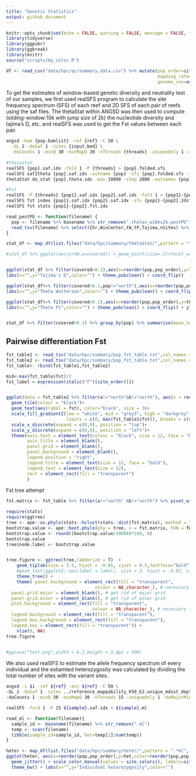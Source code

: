 ```yaml
---
title: "Genetic Statistics"
output: github_document
---
```


```r
knitr::opts_chunk$set(echo = FALSE, warning = FALSE, message = FALSE, fig.retina = 2)
library(tidyverse)
library(ggpubr)
library(ggbreak)
library(knitr)
source("scripts/my_color.R")

df <- read_csv("data/hpc/qc/summary_data.csv") %>% mutate(pop_order=site_order()[pop],
                                                          mapping_rate=as.numeric(sub("%", "", mapping_rate)),
                                                          genome_cov=as.numeric(sub("%", "", genome_cov)))
```


To get the estimates of window-based genetic diversity and neutrality test of our samples, we first used realSFS program to calculate the site frequency spectrum (SFS) of each reef and 2D SFS of each pair of reefs using the saf files. The thetaStat within ANGSD was then used to compute (sliding-window:10k with jump size of 2k) the nucleotide diversity and tajima's D, etc. and realSFS was used to get the Fst values between each pair.

```bash
angsd -bam {pop.bamlist} -ref {ref} -C 50 \
  -GL 2 -doSaf 1 -sites {input.bed} \
  -doCounts 1 -minQ 30 -minMapQ 30 -nThreads {threads} -uniqueOnly 1 -doMajorMinor 1 -out {pop}
  
#thetastat
realSFS {pop}.saf.idx -fold 1 -P {threads} > {pop}.folded.sfs
realSFS saf2theta {pop}.saf.idx -outname {pop} -sfs {pop}.folded.sfs -fold 1
thetaStat do_stat {pop}.theta.idx -win 10000 -step 2000 -outnames {pop}.thetas_w10ks2k

#Fst
realSFS -P {threads} {pop1}.saf.idx {pop2}.saf.idx -fold 1 > {pop1}-{pop2}.2dsfs
realSFS fst index {pop1}.saf.idx {pop2}.saf.idx -sfs {pop1}-{pop2}.2dsfs -fstout {pop1}-{pop2}
realSFS fst stats {pop1}-{pop2}.fst.idx 
```


```r
read_pestPG <- function(filename) {
  pop <- filename %>% basename %>% str_remove(".thetas_w10ks2k.pestPG")
  read_tsv(filename) %>% select(Chr,WinCenter,tW,tP,Tajima,nSites) %>% add_column(pop=pop) %>% mutate(tW=tW/nSites,tP=tP/nSites,covered=nSites/10000)
}

stat_df <- map_df(list.files("data/hpc/summary/thetaStat/",pattern = "*.pestPG",full.names = T),read_pestPG) %>% mutate(pop_order=site_order()[pop])

#stat_df %>% ggplot(aes(y=tW,x=covered)) + geom_point(size=.2)+facet_wrap(~pop,scale="free") + geom_vline(xintercept = 0.05)+theme_bw()


ggplot(stat_df %>% filter(covered>0.1),aes(x=reorder(pop,pop_order),y=Tajima,color=reorder(pop,pop_order))) + geom_boxplot() + scale_color_manual(values = site_colors()) +
labs(x="",y="Tajima's D",color="") + theme_pubclean() + coord_flip()

ggplot(stat_df%>% filter(covered>0.1,pop!="north"),aes(x=reorder(pop,pop_order),y=tW,color=reorder(pop,pop_order))) + geom_boxplot(notch = TRUE) + scale_color_manual(values = site_colors()) +
labs(x="",y="Theta Watterson",color="") + theme_pubclean() + coord_flip() + ylim(0,0.05)

ggplot(stat_df%>% filter(covered>0.1),aes(x=reorder(pop,pop_order),y=tP,color=reorder(pop,pop_order))) + geom_boxplot(notch = TRUE) + scale_color_manual(values = site_colors()) +
labs(x="",y="Theta Pi",color="") + theme_pubclean() + coord_flip() + ylim(0,0.01)


stat_df %>% filter(covered>0.1) %>% group_by(pop) %>% summarise(mean_tw=mean(tW,na.rm=T), mean_tp=mean(tP,na.rm=T),mean_td=mean(Tajima,na.rm=T)) 
```

## Pairwise differentiation Fst

```r
fst_table1 <- read_tsv("data/hpc/summary/pop_fst_table.txt",col_names = c("a","b","fst")) 
fst_table2 <- read_tsv("data/hpc/summary/pop_fst_table.txt",col_names = c("b","a","fst")) 
fst_table<- rbind(fst_table1,fst_table2) 

mid<-max(fst_table$fst)/2
fst_label = expression(italic("F")[site_order()])


ggplot(data = fst_table2 %>% filter(a!="north"&b!="north"), aes(x = reorder(a,site_order()[a]), y = reorder(b,site_order()[b]), fill = fst))+
  geom_tile(colour = "black")+
  geom_text(aes(label = fst), color="black", size = 3)+
  scale_fill_gradient2(low = "white", mid = "grey3", high = "darkgrey",midpoint = mid, name=expression(italic("F")[ST]),
                       limits = c(0, max(fst_table1$fst)), breaks = c(0.02, 0.05, 0.10,0.20))+
  scale_x_discrete(expand = c(0,0), position = "top")+
  scale_y_discrete(expand = c(0,0), position = "left")+
  theme(axis.text = element_text(colour = "black", size = 12, face = "bold"),
        axis.title = element_blank(),
        panel.grid = element_blank(),
        panel.background = element_blank(),
        legend.position = "right",
        legend.title = element_text(size = 12, face = "bold"),
        legend.text = element_text(size = 12),
        rect = element_rect(fill = "transparent")
        )

```

Fst tree attempt
```r
fst.matrix <- fst_table %>% filter(a!="north" &b!="north") %>% pivot_wider(names_from = a,values_from = fst,values_fill=0)%>% arrange(b) %>% column_to_rownames("b") %>% as.matrix()

require(stats)
require(ggtree)
tree <- ape::as.phylo(stats::hclust(stats::dist(fst.matrix), method = "average"))
bootstrap.value <- ape::boot.phylo(phy = tree, x = fst.matrix, FUN = function(xx) ape::as.phylo(stats::hclust(stats::dist(xx), method = "average")) , block = 1, B = 10000, trees = FALSE, rooted = TRUE) 
bootstrap.value <- round((bootstrap.value/10000)*100, 0)
bootstrap.value
tree$node.label <- bootstrap.value


tree.figure <- ggtree(tree,ladderize = T)  + 
    geom_tiplab(size = 3.5, hjust = -0.05, vjust = 0.5,fontface="bold")+ # for just the tip label
    #geom_text(ggplot2::aes(label = label), size = 3, hjust = -0.05, vjust = 0.5) + # show bootstrap value
    theme_tree() + 
    theme( panel.background = element_rect(fill = "transparent",
                                  colour = NA_character_), # necessary to avoid drawing panel outline
  panel.grid.major = element_blank(), # get rid of major grid
  panel.grid.minor = element_blank(), # get rid of minor grid
  plot.background = element_rect(fill = "transparent",
                                 colour = NA_character_), # necessary to avoid drawing plot outline
  legend.background = element_rect(fill = "transparent"),
  legend.box.background = element_rect(fill = "transparent"),
  legend.key = element_rect(fill = "transparent")) +
    xlim(0, NA) 
tree.figure


#ggsave("test.png",width = 6.2,height = 3,dpi = 300)
```

We also used realSFS to estimate the allele frequency spectrum of every individual and the estiamted heterozygosity was calculated by dividing the total number of sites with the variant sites.

```bash
angsd -i $i -ref ${ref} -anc ${ref} -C 50 \
-GL 2 -doSaf 1 -sites ../reference_mappability_K50_E2.unique_mdust_depth.bed \
-doCounts 1 -minQ 30 -minMapQ 30 -nThreads 15 -uniqueOnly 1 -doMajorMinor 1 -setMinDepth 2 -setMaxDepth 12 -out $sample

realSFS -fold 1 -P 15 ${sample}.saf.idx > ${sample}.ml
```


```r
read_ml <- function(filename){
  sample_id <- basename(filename) %>% str_remove(".ml")
  temp <- scan(filename)
  tibble(sample_id=sample_id, het=temp[2]/sum(temp))
}

heter <- map_df(list.files("data/hpc/summary/heter/",pattern = ".*ml", full.names = T),read_ml) %>% left_join(df)
ggplot(heter, aes(x=reorder(pop,pop_order),y=het,color=reorder(pop,pop_order))) + geom_violin() +
  geom_jitter() + scale_color_manual(values = site_colors(), labels=site_labels()) +
  theme_bw() + labs(x="",y="Individual heterozygosity",color="")

```